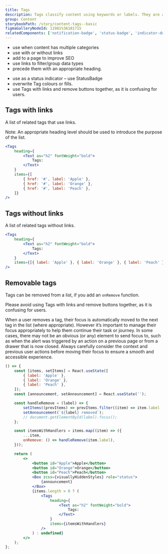 ```yaml
---
title: Tags
description: Tags classify content using keywords or labels. They are added to a web page, asset or content to help users search for related content quickly and easily.
group: Content
storybookPath: /story/content-tags--basic
figmaGalleryNodeId: 11981%3A101715
relatedComponents: ['notification-badge', 'status-badge', 'indicator-dot']
---
```


<DoHeading />

- use when content has multiple categories
- use with or without links
- add to a page to improve SEO
- use links to filter/group data types
- precede them with an appropriate heading.

<DontHeading />

- use as a status indicator – use StatusBadge
- overwrite Tag colours or fills.
- use Tags with links and remove buttons together, as it is confusing for users.

## Tags with links

A list of related tags that use links.

Note: An appropriate heading level should be used to introduce the purpose of the list.

```jsx live
<Tags
	heading={
		<Text as="h2" fontWeight="bold">
			Tags:
		</Text>
	}
	items={[
		{ href: '#', label: 'Apple' },
		{ href: '#', label: 'Orange' },
		{ href: '#', label: 'Peach' },
	]}
/>
```

## Tags without links

A list of related tags without links.

```jsx live
<Tags
	heading={
		<Text as="h2" fontWeight="bold">
			Tags:
		</Text>
	}
	items={[{ label: 'Apple' }, { label: 'Orange' }, { label: 'Peach' }]}
/>
```

## Removable tags

Tags can be removed from a list, if you add an `onRemove` function.

Please avoid using Tags with links and remove buttons together, as it is confusing for users.

When a user removes a tag, their focus is automatically moved to the next tag in the list (where appropriate). However it’s important to manage their focus appropriately to help them continue their task or journey. In some cases, there may not be an obvious (or any) element to send focus to, such as when the alert was triggered by an action on a previous page or from a drawer that is now closed. Always carefully consider the context and previous user actions before moving their focus to ensure a smooth and accessible experience.

```jsx live
() => {
	const [items, setItems] = React.useState([
		{ label: 'Apple' },
		{ label: 'Orange' },
		{ label: 'Peach' },
	]);
	const [announcement, setAnnouncement] = React.useState('');

	const handleRemove = (label) => {
		setItems((prevItems) => prevItems.filter((item) => item.label !== label));
		setAnnouncement(`${label} removed`);
		// document.getElementById(label).focus();
	};

	const itemsWithHandlers = items.map((item) => ({
		...item,
		onRemove: () => handleRemove(item.label),
	}));

	return (
		<>
			<button id="Apple">Apple</button>
			<button id="Orange">Orange</button>
			<button id="Peach">Peach</button>
			<Box zcss={visuallyHiddenStyles} role="status">
				{announcement}
			</Box>
			{items.length > 0 ? (
				<Tags
					heading={
						<Text as="h2" fontWeight="bold">
							Tags:
						</Text>
					}
					items={itemsWithHandlers}
				/>
			) : undefined}
		</>
	);
};
```
